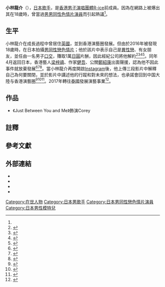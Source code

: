 {{藝人
| 姓名 = 小林龍介
| 類型 = 男藝人
| 圖片 = 
| 圖片尺寸 = 
| 羅馬拼音 = 
| 英文名 = Ryusuke Kobayashi
| 暱稱 = Lio
| 國籍 = {{JAP}}
| 出生日期 = 
| 出生地點 = 
| 職業 = [[模特兒|模特兒]]、[[歌手|歌手]]
| 語言 = [[日語|日語]]、[[英語|英語]]
| 教育程度 = 
| 母校 = 
| 代表作 = 
| 唱片公司 = 
| 經紀公司 =
| 網站 = 
| 相關團體 = [[R-ice|R-ice]]
| imdb = 9185381
}}
{{japanese|japanese=小林竜輔|kana=こばやし りお|romaji=}}
'''小林龍介'''（{{lang-ja|小林竜輔}}），[[日本|日本]][[歌手|歌手]]，是[[香港|香港]][[男子演唱團體|男子演唱團體]][[R-ice|R-ice]]前成員。因為在網路上被爆出其在18歲時，曾當過[[男男同性色情片演員|男男同性色情片演員]]而引起熱議<ref name = E678849/>。

== 生平 ==
小林龍介在成長過程中曾居住[[英國|英國]]，並到香港演藝圈發展。但由於2016年被發現18歲時，在日本拍攝[[男同性戀色情片|男同性戀色情片]]{{NoteTag|1 =收錄於「NeoActive」系列當中的一部短片。}}；他於該片中表示自己是[[異性戀|異性戀]]、有女朋友，並任由一名男子[[口交|口交]]，賺取1萬[[日圓|日圓]]片酬，因此經紀公司將他解約<ref>{{cite news|title=日男星被掀GV暗黑史　斷演藝路被開除|url=http://www.appledaily.com.tw/realtimenews/article/new/20160410/835629/|accessdate=2016-04-10|date=2016-04-11|quote=23歲日籍男星小林龍介（Lio）去年赴香港發展，英國長大的他說得一口流利英文，與香港成員鄧佑剛及李礎業組成三人男團R-ice，預計今年夏天推出專輯。|archive-date=2017-02-12|archive-url=https://web.archive.org/web/20170212180416/http://www.appledaily.com.tw/realtimenews/article/new/20160410/835629|dead-url=no}}</ref><ref>{{cite news|title=【GV曝光】小林竜介電話受訪 談被騙全裸經過|url=http://hk.apple.nextmedia.com/enews/realtime/20160410/54970526|accessdate=2016-04-10|date=2016-04-11|archive-date=2016-11-18|archive-url=https://web.archive.org/web/20161118092452/http://hk.apple.nextmedia.com/enews/realtime/20160410/54970526|dead-url=no}}</ref><ref>{{cite news|title=男星小林龍介爆GV淫片　全裸被口交僅賺3千元|url=http://www.nownews.com/n/2016/04/11/2059267|accessdate=2016-04-10|date=2016-04-11|quote=他說約18歲時在日本街頭被廠商搭訕，對方不斷以「你很有型、你很帥」慫恿他接受拍攝寫真，被說服後隨著他們進入一棟大廈，「現場約8名男子，一直叫我脫衣服，雖然不甘願也只能接受他們安排。」影片中可看見男子幫他打手槍、口交，只是他一度以手壓住對方的頭，似非常享受過程。|archive-date=2017-06-06|archive-url=https://web.archive.org/web/20170606040942/http://www.nownews.com/n/2016/04/11/2059267|dead-url=no}}</ref><ref>{{cite news|title=小林竜介香港組團出道 拍GV暗黑口交照外流慘被解約！|url=https://star.ettoday.net/news/678477|accessdate=2016-04-11|date=2017-11-12|archive-date=2019-09-04|archive-url=https://web.archive.org/web/20190904163848/https://star.ettoday.net/news/678477|dead-url=no}}</ref>。同年4月返回日本，香港藝人[[梁梓禧|梁梓禧]]、作家[[健吾|健吾]]、公關[[鄭紹康|鄭紹康]]出面聲援，認為他不因此事件就放棄發展<ref name = E678849>{{cite news|title=口交、打手槍GV網瘋傳　小林龍介遭解約3間公司搶合作|url=http://star.ettoday.net/news/678849|accessdate=2016-04-12|date=2016-04-13|archive-date=2020-06-12|archive-url=https://web.archive.org/web/20200612010959/https://star.ettoday.net/news/678849|dead-url=no}}</ref><ref>{{cite news|title=被口交影片遭瘋傳被開除 男星放話：I will be back|url=http://www.chinatimes.com/realtimenews/20160412003089-260404|accessdate=2016-04-12|date=2016-04-13|archive-date=2019-02-27|archive-url=https://web.archive.org/web/20190227182133/https://www.chinatimes.com/realtimenews/20160412003089-260404|dead-url=no}}</ref><ref>{{cite news|title=【拍GV因禍得福】 小林竜介飛返日本 獲有心人爭住合作|url=http://hk.apple.nextmedia.com/enews/realtime/20160411/54974218|accessdate=2016-04-11|date=2016-04-13|archive-date=2016-07-18|archive-url=https://web.archive.org/web/20160718011835/http://hk.apple.nextmedia.com/enews/realtime/20160411/54974218|dead-url=no}}</ref>。當小林龍介再度開啟[[Instagram|Instagram]]後，他上傳三段影片中解釋自己為何要關閉，並於影片中講述他的行蹤和對未來的想法，也承諾會回到中国大陸与香港演藝圈<ref>{{cite news|title=（有片）拍GV片斷送星途 男星振作「我會回來！」|url=http://ent.ltn.com.tw/news/breakingnews/1665773|accessdate=2016-04-15|date=2016-04-17|archive-date=2019-02-28|archive-url=https://web.archive.org/web/20190228004335/https://ent.ltn.com.tw/news/breakingnews/1665773|dead-url=no}}</ref><ref>{{cite news|title=小林龍介GV片被瘋傳　首出面用3段影片解釋原因|url=http://star.ettoday.net/news/681310|accessdate=2016-04-15|date=2016-04-17|archive-date=2019-02-27|archive-url=https://web.archive.org/web/20190227182016/https://star.ettoday.net/news/681310|dead-url=no}}</ref><ref>{{cite news|title=拍GV斷星路 小林龍介憔悴喊話：別擔心我|url=http://www.chinatimes.com/realtimenews/20160415005290-260404|accessdate=2016-04-15|date=2016-04-17|archive-date=2019-02-27|archive-url=https://web.archive.org/web/20190227182118/https://www.chinatimes.com/realtimenews/20160415005290-260404|dead-url=no}}</ref>。2017年轉往[[泰國|泰國]]發展演藝事業<ref>{{cite news|title=（專訪）男星拍同志色情片遭解約 前戰友透露他去向|url=http://ent.ltn.com.tw/news/breakingnews/2079605|accessdate=2017-05-26|date=2017-06-04|archive-date=2017-05-26|archive-url=https://web.archive.org/web/20170526004249/http://ent.ltn.com.tw/news/breakingnews/2079605|dead-url=no}}</ref>。

== 作品 ==
*《Just Between You and Me》飾演Corey

==註釋==
{{NoteFoot}}

== 參考文獻 ==
{{reflist|2}}

== 外部連結 ==
* {{instagram|ryusuke.kobayashi}}
* {{facebook|lio-kobayashi-1655929524728135}}
* {{youtube|channel=UCBHt_03MnSDLSrkXlkoYUow}}
* {{imdb name|9185381}}

{{R-ICE}}

{{Authority control}}
{{DEFAULTSORT:Lio Kobayashi}}
[[Category:在世人物|Category:在世人物]]
[[Category:日本男歌手|Category:日本男歌手]]
[[Category:日本男同性戀色情片演員|Category:日本男同性戀色情片演員]]
[[Category:日本男性模特兒|Category:日本男性模特兒]]